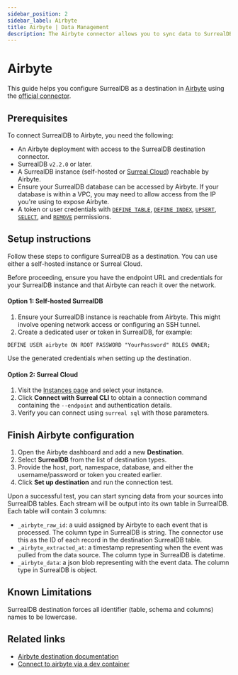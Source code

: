 ```yaml
---
sidebar_position: 2
sidebar_label: Airbyte
title: Airbyte | Data Management
description: The Airbyte connector allows you to sync data to SurrealDB from hundreds of sources.
---
```


# Airbyte

This guide helps you configure SurrealDB as a destination in [Airbyte](https://airbyte.com) using the [official connector](https://github.com/surrealdb/airbyte-connector).

## Prerequisites
To connect SurrealDB to Airbyte, you need the following:

- An Airbyte deployment with access to the SurrealDB destination connector.
- SurrealDB `v2.2.0` or later.
- A SurrealDB instance (self-hosted or [Surreal Cloud](https://app.surrealdb.com/cloud)) reachable by Airbyte.
- Ensure your SurrealDB database can be accessed by Airbyte. If your database is within a VPC, you may need to allow access from the IP you're using to expose Airbyte.
- A token or user credentials with [`DEFINE TABLE`](/docs/surrealql/statements/define/table), [`DEFINE INDEX`](/docs/surrealql/statements/define/indexes), [`UPSERT`](/docs/surrealql/statements/upsert), [`SELECT`](/docs/surrealql/statements/select), and [`REMOVE`](/docs/surrealql/statements/remove) permissions.

## Setup instructions

Follow these steps to configure SurrealDB as a destination. You can use either a self-hosted instance or Surreal Cloud.

Before proceeding, ensure you have the endpoint URL and credentials for your SurrealDB instance and that Airbyte can reach it over the network.

#### Option 1: Self-hosted SurrealDB

1. Ensure your SurrealDB instance is reachable from Airbyte. This might involve opening network access or configuring an SSH tunnel.
2. Create a dedicated user or token in SurrealDB, for example:

```surql
DEFINE USER airbyte ON ROOT PASSWORD "YourPassword" ROLES OWNER;
```

Use the generated credentials when setting up the destination.

#### Option 2: Surreal Cloud

1. Visit the [Instances page](https://app.surrealdb.com/cloud/instances) and select your instance.
2. Click **Connect with Surreal CLI** to obtain a connection command containing the `--endpoint` and authentication details.
3. Verify you can connect using `surreal sql` with those parameters.

## Finish Airbyte configuration

1. Open the Airbyte dashboard and add a new **Destination**.
2. Select **SurrealDB** from the list of destination types.
3. Provide the host, port, namespace, database, and either the username/password or token you created earlier.
4. Click **Set up destination** and run the connection test.

Upon a successful test, you can start syncing data from your sources into SurrealDB tables. Each stream will be output into its own table in SurrealDB. Each table will contain 3 columns:

- `_airbyte_raw_id`: a uuid assigned by Airbyte to each event that is processed. The column type in SurrealDB is string. The connector use this as the ID of each record in the destination SurrealDB table.
- `_airbyte_extracted_at`: a timestamp representing when the event was pulled from the data source. The column type in SurrealDB is datetime.
- `_airbyte_data`: a json blob representing with the event data. The column type in SurrealDB is object.

## Known Limitations
SurrealDB destination forces all identifier (table, schema and columns) names to be lowercase.

## Related links

- [Airbyte destination documentation](https://github.com/surrealdb/airbyte-connector)
- [Connect to airbyte via a dev container](https://github.com/surrealdb/airbyte-connector/blob/main/devcontainer.md)
